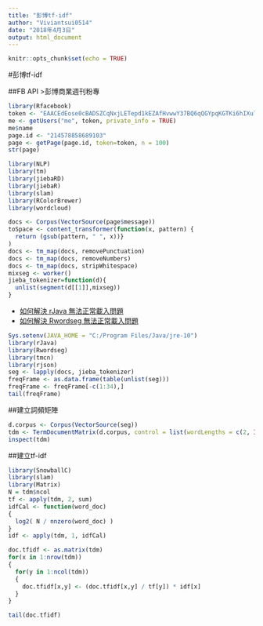 ---
title: "彭博tf-idf"
author: "Viviantsui0514"
date: "2018年4月3日"
output: html_document
---

```{r setup, include=FALSE}
knitr::opts_chunk$set(echo = TRUE)
```
#彭博tf-idf

##FB API
>彭博商業週刊粉專
```{r}
library(Rfacebook)
token <- "EAACEdEose0cBADSZCqNxjLETepd1kEZAfHvwwY37BQ6qQGYpqKGTKi6hIXul9ZCTzPvdbQgHIrsbfzOZB9SRayvjbmQyoHm5GftnnS684NZAzU7froCe0QYt3Rn5uuuZAIFc2YGiJNrS8ZBczBbPfH3ZALGAXuPahi64j8YEUKFwcZAn47uDZCPRpdxNnNhGKPgWw7TanHJ6sTIgZDZD"
me <- getUsers("me", token, private_info = TRUE)
me$name
page.id <- "214578858689103" 
page <- getPage(page.id, token=token, n = 100)
str(page)
```

```{r}
library(NLP)
library(tm)
library(jiebaRD)
library(jiebaR)
library(slam)
library(RColorBrewer)
library(wordcloud)

docs <- Corpus(VectorSource(page$message))
toSpace <- content_transformer(function(x, pattern) {
  return (gsub(pattern, " ", x))}
)
docs <- tm_map(docs, removePunctuation)
docs <- tm_map(docs, removeNumbers)
docs <- tm_map(docs, stripWhitespace)
mixseg <- worker()
jieba_tokenizer=function(d){
  unlist(segment(d[[1]],mixseg))
}
```
* [如何解決 rJava 無法正常載入問題](http://earthworm2016.pixnet.net/blog/post/323353783-%5Br%5D-%E5%A6%82%E4%BD%95%E8%A7%A3%E6%B1%BA-rjava-%E7%84%A1%E6%B3%95%E6%AD%A3%E5%B8%B8%E8%BC%89%E5%85%A5%E5%95%8F%E9%A1%8C)
* [如何解決 Rwordseg 無法正常載入問題](https://blog.csdn.net/sinat_26917383/article/details/50867851)
```{r}

Sys.setenv(JAVA_HOME = "C:/Program Files/Java/jre-10")
library(rJava)
library(Rwordseg)
library(tmcn)  
library(rjson)
seg <- lapply(docs, jieba_tokenizer)
freqFrame <- as.data.frame(table(unlist(seg)))
freqFrame <- freqFrame[-c(1:34),]
tail(freqFrame)
```

##建立詞頻矩陣
```{r}
d.corpus <- Corpus(VectorSource(seg))
tdm <- TermDocumentMatrix(d.corpus, control = list(wordLengths = c(2, Inf)))
inspect(tdm)
```

##建立tf-idf
```{r}
library(SnowballC)
library(slam)
library(Matrix)
N = tdm$ncol
tf <- apply(tdm, 2, sum)
idfCal <- function(word_doc)
{
  log2( N / nnzero(word_doc) )
}
idf <- apply(tdm, 1, idfCal)

doc.tfidf <- as.matrix(tdm)
for(x in 1:nrow(tdm))
{
  for(y in 1:ncol(tdm))
  {
    doc.tfidf[x,y] <- (doc.tfidf[x,y] / tf[y]) * idf[x]
  }
}

tail(doc.tfidf)


```

